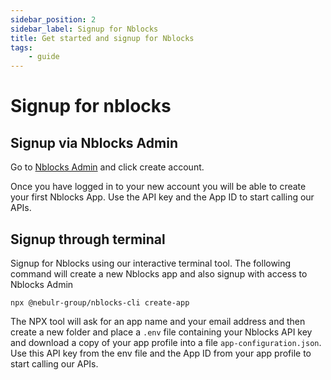 ```yaml
---
sidebar_position: 2
sidebar_label: Signup for Nblocks
title: Get started and signup for Nblocks
tags:
    - guide
---
```


# Signup for nblocks

## Signup via Nblocks Admin
Go to [Nblocks Admin](https://admin-stage.nblocks.cloud) and click create account.

Once you have logged in to your new account you will be able to create your first Nblocks App. 
Use the API key and the App ID to start calling our APIs.

## Signup through terminal
Signup for Nblocks using our interactive terminal tool. The following command will create a new Nblocks app and also signup with access to Nblocks Admin

```console
npx @nebulr-group/nblocks-cli create-app
```

The NPX tool will ask for an app name and your email address and then create a new folder and place a `.env` file containing your Nblocks API key and download a copy of your app profile into a file `app-configuration.json`.
Use this API key from the env file and the App ID from your app profile to start calling our APIs.